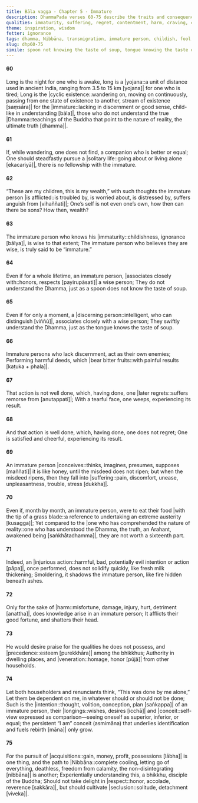 ```yaml
---
title: Bāla vagga - Chapter 5 - Immature
description: DhammaPada verses 60-75 describe the traits and consequences for an immature person. They suffer from delusion, cling to false views of self and possessions, perform harmful actions, seek status without wisdom, and long for recognition. In contrast, the wise avoid their company and pursue seclusion and true understanding of the Dhamma.
qualities: immaturity, suffering, regret, contentment, harm, craving, conceit, solitude, companionship
theme: inspiration, wisdom
fetter: ignorance
tags: dhamma, Nibbāna, transmigration, immature person, childish, fool, affliction, discernment, wise, harm, injury, enemy, regret, remorse, conception, volition, respect, acquisitions, immature, ignorance, dhp
slug: dhp60-75
simile: spoon not knowing the taste of soup, tongue knowing the taste of soup, fire hidden beneath ashes
---
```


#### 60

Long is the night for one who is awake,
long is a |yojana::a unit of distance used in ancient India, ranging from 3.5 to 15 km [yojana]| for one who is tired;
Long is the |cyclic existence::wandering on, moving on continuously, passing from one state of existence to another, stream of existence [saṃsāra]| for the |immature::lacking in discernment or good sense, child-like in understanding [bāla]|,
those who do not understand the true |Dhamma::teachings of the Buddha that point to the nature of reality, the ultimate truth [dhamma]|.

#### 61

If, while wandering, one does not find,
a companion who is better or equal;
One should steadfastly pursue a |solitary life::going about or living alone [ekacariyā]|,
there is no fellowship with the immature.

#### 62

“These are my children, this is my wealth,”
with such thoughts the immature person |is afflicted::is troubled by, is worried about, is distressed by, suffers anguish from [vihaññati]|;
One’s self is not even one’s own,
how then can there be sons? How then, wealth?

#### 63

The immature person who knows his |immaturity::childishness, ignorance [bālya]|,
is wise to that extent;
The immature person who believes they are wise,
is truly said to be “immature.”

#### 64

Even if for a whole lifetime, an immature person,
|associates closely with::honors, respects [payirupāsati]| a wise person;
They do not understand the Dhamma,
just as a spoon does not know the taste of soup.

#### 65

Even if for only a moment, a |discerning person::intelligent, who can distinguish [viññū]|,
associates closely with a wise person;
They swiftly understand the Dhamma,
just as the tongue knows the taste of soup.

#### 66

Immature persons who lack discernment,
act as their own enemies;
Performing harmful deeds,
which |bear bitter fruits::with painful results [kaṭuka + phala]|.

#### 67

That action is not well done,
which, having done, one |later regrets::suffers remorse from [anutappati]|;
With a tearful face, one weeps,
experiencing its result.

#### 68

And that action is well done,
which, having done, one does not regret;
One is satisfied and cheerful,
experiencing its result.

#### 69

An immature person |conceives::thinks, imagines, presumes, supposes [maññati]| it is like honey,
until the misdeed does not ripen;
but when the misdeed ripens,
then they fall into |suffering::pain, discomfort, unease, unpleasantness, trouble, stress [dukkha]|.

#### 70

Even if, month by month, an immature person,
were to eat their food |with the tip of a grass blade::a reference to undertaking an extreme austerity [kusagga]|;
Yet compared to the |one who has comprehended the nature of reality::one who has understood the Dhamma, the truth, an Arahant, awakened being [saṅkhātadhamma]|,
they are not worth a sixteenth part.

#### 71

Indeed, an |injurious action::harmful, bad, potentially evil intention or action [pāpa]|, once performed,
does not solidify quickly, like fresh milk thickening;
Smoldering, it shadows the immature person,
like fire hidden beneath ashes.

#### 72

Only for the sake of |harm::misfortune, damage, injury, hurt, detriment [anattha]|,
does knowledge arise in an immature person;
It afflicts their good fortune,
and shatters their head.

#### 73

He would desire praise for the qualities he does not possess,
and |precedence::esteem [purekkhāra]| among the bhikkhus;
Authority in dwelling places,
and |veneration::homage, honor [pūjā]| from other households.

#### 74

Let both householders and renunciants
think, “This was done by me alone,”
Let them be dependent on me,
in whatever should or should not be done;
Such is the |intention::thought, volition, conception, plan [saṅkappa]| of an immature person,
their |longings::wishes, desires [icchā]| and |conceit::self-view expressed as comparison—seeing oneself as superior, inferior, or equal; the persistent “I am” conceit (asmimāna) that underlies identification and fuels rebirth [māna]| only grow.

#### 75

For the pursuit of |acquisitions::gain, money, profit, possessions [lābha]| is one thing,
and the path to |Nibbāna::complete cooling, letting go of everything, deathless, freedom from calamity, the non-disintegrating [nibbāna]| is another;
Experientially understanding this,
a bhikkhu, disciple of the Buddha;
Should not take delight in |respect::honor, accolade, reverence [sakkāra]|,
but should cultivate |seclusion::solitude, detachment [viveka]|.